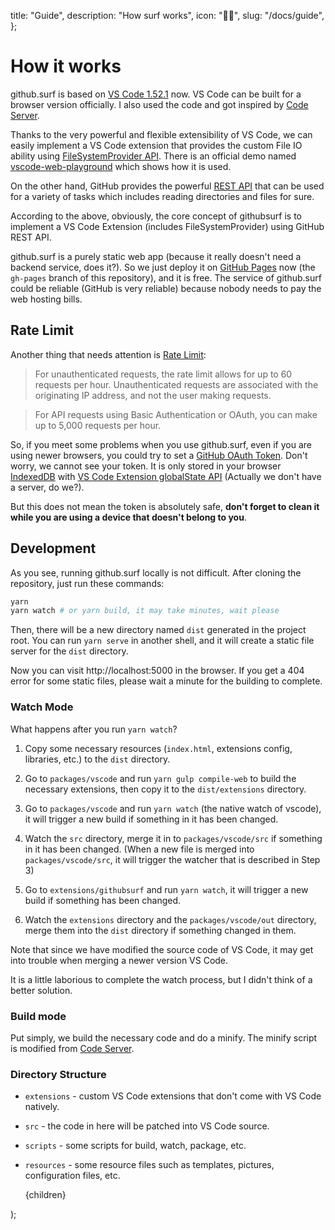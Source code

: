
  title: "Guide",
  description: "How surf works",
  icon: "🏄‍♂️",
  slug: "/docs/guide",
};

# How it works

github.surf is based on [VS Code 1.52.1](https://github.com/microsoft/vscode/tree/1.52.1) now. VS Code can be built for a browser version officially. I also used the code and got inspired by [Code Server](https://github.com/cdr/code-server).

Thanks to the very powerful and flexible extensibility of VS Code, we can easily implement a VS Code extension that provides the custom File IO ability using [FileSystemProvider API](https://code.visualstudio.com/api/references/vscode-api#FileSystemProvider). There is an official demo named [vscode-web-playground](https://github.com/microsoft/vscode-web-playground) which shows how it is used.

On the other hand, GitHub provides the powerful [REST API](https://docs.github.com/en/rest) that can be used for a variety of tasks which includes reading directories and files for sure.

According to the above, obviously, the core concept of githubsurf is to implement a VS Code Extension (includes FileSystemProvider) using GitHub REST API.

github.surf is a purely static web app (because it really doesn't need a backend service, does it?). So we just deploy it on [GitHub Pages](https://pages.github.com/) now (the `gh-pages` branch of this repository), and it is free. The service of github.surf could be reliable (GitHub is very reliable) because nobody needs to pay the web hosting bills.

## Rate Limit

Another thing that needs attention is [Rate Limit](https://docs.github.com/en/rest/reference/rate-limit):

> For unauthenticated requests, the rate limit allows for up to 60 requests per hour. Unauthenticated requests are associated with the originating IP address, and not the user making requests.

> For API requests using Basic Authentication or OAuth, you can make up to 5,000 requests per hour.

So, if you meet some problems when you use github.surf, even if you are using newer browsers, you could try to set a [GitHub OAuth Token](https://docs.github.com/en/rest/overview/resources-in-the-rest-api#oauth2-token-sent-in-a-header). Don't worry, we cannot see your token. It is only stored in your browser [IndexedDB](https://developer.mozilla.org/en-US/docs/Web/API/IndexedDB_API) with [VS Code Extension globalState API](https://code.visualstudio.com/api/references/vscode-api#ExtensionContext) (Actually we don't have a server, do we?).

But this does not mean the token is absolutely safe, **don't forget to clean it while you are using a device that doesn't belong to you**.

## Development

As you see, running github.surf locally is not difficult. After cloning the repository, just run these commands:

```bash
yarn
yarn watch # or yarn build, it may take minutes, wait please
```

Then, there will be a new directory named `dist` generated in the project root. You can run `yarn serve` in another shell, and it will create a static file server for the `dist` directory.

Now you can visit http://localhost:5000 in the browser. If you get a 404 error for some static files, please wait a minute for the building to complete.

### Watch Mode

What happens after you run `yarn watch`?

1. Copy some necessary resources (`index.html`, extensions config, libraries, etc.) to the `dist` directory.

2. Go to `packages/vscode` and run `yarn gulp compile-web` to build the necessary extensions, then copy it to the `dist/extensions` directory.

3. Go to `packages/vscode` and run `yarn watch` (the native watch of vscode), it will trigger a new build if something in it has been changed.

4. Watch the `src` directory, merge it in to `packages/vscode/src` if something in it has been changed. (When a new file is merged into `packages/vscode/src`, it will trigger the watcher that is described in Step 3)

5. Go to `extensions/githubsurf` and run `yarn watch`, it will trigger a new build if something has been changed.

6. Watch the `extensions` directory and the `packages/vscode/out` directory, merge them into the `dist` directory if something changed in them.

Note that since we have modified the source code of VS Code, it may get into trouble when merging a newer version VS Code.

It is a little laborious to complete the watch process, but I didn't think of a better solution.

### Build mode

Put simply, we build the necessary code and do a minify. The minify script is modified from [Code Server](https://github.com/cdr/code-server).

### Directory Structure

- `extensions` - custom VS Code extensions that don't come with VS Code natively.

- `src` - the code in here will be patched into VS Code source.

- `scripts` - some scripts for build, watch, package, etc.

- `resources` - some resource files such as templates, pictures, configuration files, etc.

  <DocumentationEntry meta={meta}>
    {children}
  </DocumentationEntry>
);
